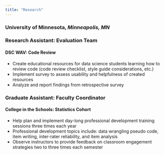 ```yaml
---
title: "Research"
---
```


### University of Minnesota, *Minneapolis, MN*
### Research Assistant: Evaluation Team 
#### DSC WAV:  Code Review    
  - Create educational resources for data science students learning how to review code (code review checklist, style guide considerations, etc.)
  - Implement survey to assess usability and helpfulness of created resources
  - Analyze and report findings from retrospective survey

### Graduate Assistant: Faculty Coordinator
#### College in the Schools: Statistics Cohort
  - Help plan and implement day-long professional development training sessions three times each year
  - Professional development topics include: data wrangling pseudo code, item writing, inter-rater reliability, and item analysis
  - Observe instructors to provide feedback on classroom engagement strategies two to three times each semester
